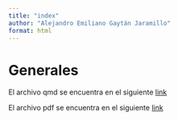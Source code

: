 ```yaml
---
title: "index"
author: "Alejandro Emiliano Gaytán Jaramillo"
format: html
---
```


# Generales
El archivo qmd se encuentra en el siguiente [link](https://alexegj.github.io/Mates-Financieras/FuncionesIS/FuncionesDeInteresSimple.html)

El archivo pdf se encuentra en el siguiente [link](https://alexegj.github.io/Mates-Financieras/https://alexegj.github.io/Mates-Financieras/FuncionesIS/FuncionesDeInteresSimple.pdf)